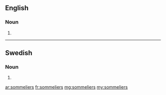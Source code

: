 ==English==

===Noun===
{{head|en|plural}}

# {{plural of|sommelier|lang=en|nocat=1}}

----

==Swedish==

===Noun===
{{head|sv|noun form}}

# {{sv-noun-form-indef-gen|sommelier}}

[[ar:sommeliers]]
[[fr:sommeliers]]
[[mg:sommeliers]]
[[my:sommeliers]]